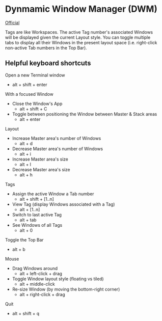 # Dynmamic Window Manager (DWM)

[Official](https://dwm.suckless.org/)

Tags are like Workspaces. The active Tag number's associated Windows will be displayed given the current Layout style. You can toggle multiple tabs to display all their Windows in the present layout space (i.e. right-click non-active Tab numbers in the Top Bar).

## Helpful keyboard shortcuts

Open a new Terminal window
- alt + shift + enter

With a focused Window
- Close the Window's App
    - alt + shift + C
- Toggle between positioning the Window between Master & Stack areas
    - alt + enter

Layout
- Increase Master area's number of Windows
    - alt + d
- Decrease Master area's number of Windows
    - alt + i
- Increase Master area's size
    - alt + l
- Decrease Master area's size
    - alt + h

Tags
- Assign the active Window a Tab number
    - alt + shift + [1..n]
- View Tag (display Windows associated with a Tag)
    - alt + [1..n]
- Switch to last active Tag
    - alt + tab
- See Windows of all Tags
    - alt + 0

Toggle the Top Bar
- alt + b

Mouse
- Drag Windows around 
    - alt + left-click + drag
- Toggle Window layout style (floating vs tiled)
    - alt + middle-click
- Re-size Window (by moving the bottom-right corner)
    - alt + right-click + drag

Quit
- alt + shift + q

                                                                                                                                                                       
